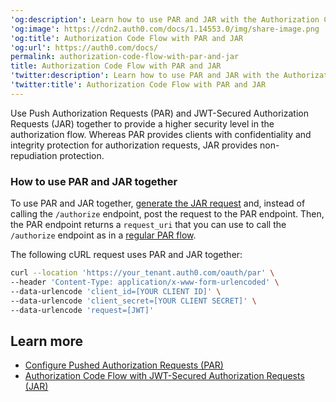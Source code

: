 ---
'og:description': Learn how to use PAR and JAR with the Authorization Code Flow.
'og:image': https://cdn2.auth0.com/docs/1.14553.0/img/share-image.png
'og:title': Authorization Code Flow with PAR and JAR
'og:url': https://auth0.com/docs/
permalink: authorization-code-flow-with-par-and-jar
title: Authorization Code Flow with PAR and JAR
'twitter:description': Learn how to use PAR and JAR with the Authorization Code Flow.
'twitter:title': Authorization Code Flow with PAR and JAR
---
Use Push Authorization Requests (PAR) and <Tooltip tip="JSON Web Token (JWT): Standard ID Token format (and often Access Token format) used to represent claims securely between two parties." cta="View Glossary" href="/docs/glossary?term=JWT">JWT</Tooltip>-Secured Authorization Requests (JAR) together to provide a higher security level in the <Tooltip tip="JSON Web Token (JWT): Standard ID Token format (and often Access Token format) used to represent claims securely between two parties." cta="View Glossary" href="/docs/glossary?term=authorization+flow">authorization flow</Tooltip>. Whereas PAR provides clients with confidentiality and integrity protection for authorization requests, JAR provides non-repudiation protection.

### How to use PAR and JAR together

To use PAR and JAR together, [generate the JAR request](/docs/get-started/authentication-and-authorization-flow/authorization-code-flow/authorization-code-flow-with-jar) and, instead of calling the `/authorize` endpoint, post the request to the PAR endpoint. Then, the PAR endpoint returns a `request_uri` that you can use to call the `/authorize` endpoint as in a [regular PAR flow](/docs/get-started/authentication-and-authorization-flow/authorization-code-flow/authorization-code-flow-with-par).

The following cURL request uses PAR and JAR together:

```bash lines
curl --location 'https://your_tenant.auth0.com/oauth/par' \
--header 'Content-Type: application/x-www-form-urlencoded' \
--data-urlencode 'client_id=[YOUR CLIENT ID]' \
--data-urlencode 'client_secret=[YOUR CLIENT SECRET]' \
--data-urlencode 'request=[JWT]'
```






## Learn more

* [Configure Pushed Authorization Requests (PAR)](/docs/get-started/applications/configure-par)
* [Authorization Code Flow with JWT-Secured Authorization Requests (JAR)](/docs/get-started/authentication-and-authorization-flow/authorization-code-flow/authorization-code-flow-with-jar)